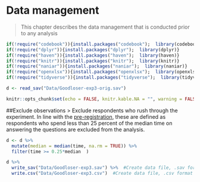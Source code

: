# Data management

>This chapter describes the data management that is conducted prior to any analysis

```r
if(!require("codebook")){install.packages("codebook");  library(codebook)}
if(!require("dplyr")){install.packages("dplyr");  library(dplyr)}
if(!require("haven")){install.packages("haven");  library(haven)}
if(!require("knitr")){install.packages("knitr");  library(knitr)}
if(!require("naniar")){install.packages("naniar");  library(naniar)}
if(!require("openxlsx")){install.packages("openxlsx");  library(openxlsx)}
if(!require("tidyverse")){install.packages("tidyverse");  library(tidyverse)}

d <- read_sav("Data/Goodloser-exp3-orig.sav")

knitr::opts_chunk$set(echo = FALSE, knitr.kable.NA = "", warning = FALSE, message = FALSE)
```

##Exclude observations
> Exclude respondents who rush through the experiment. In line with the [pre-registration](GoogLoser_Prereg_3_#16823), these are defined as respondents who spend less than 25 percent of the median time on answering the questions are excluded from the analysis. 


```r
d <- d %>%
  mutate(median = median(time, na.rm = TRUE)) %>% 
  filter(time >= 0.25*median  )

d %>% 
  write_sav("Data/Goodloser-exp3.sav") %>%  #Create data file, .sav format
  write.csv("Data/Goodloser-exp3.csv")  #Create data file, .csv format
``` 



